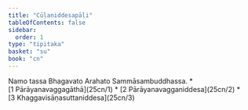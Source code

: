```yaml
---
title: "Cūḷaniddesapāḷi"
tableOfContents: false
sidebar:
  order: 1
type: "tipitaka"
basket: "su"
book: "cn"
---
```


<Paragraph number="1" type="center" book="cn">
Namo tassa Bhagavato Arahato Sammāsambuddhassa.

</Paragraph>

<TableOfContents book="cn">
* [1 Pārāyanavaggagāthā](25cn/1)
* [2 Pārāyanavagganiddesa](25cn/2)
* [3 Khaggavisāṇasuttaniddesa](25cn/3)
</TableOfContents>
